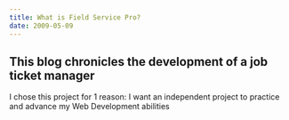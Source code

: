 ```yaml
---
title: What is Field Service Pro?
date: 2009-05-09
---
```


## This blog chronicles the development of a job ticket manager 

I chose this project for 1 reason: I want an independent project to practice and advance my Web Development abilities

